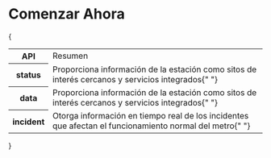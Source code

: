 
# Comenzar Ahora

{

<table>
    <tbody>
        <tr>
            <th>API</th>
            <td>Resumen</td>
        </tr>
        <tr>
            <th>
                <Link className="contrast" href="/docs/api/status">
                    status
                </Link>
            </th>
            <td>
                Proporciona información de la estación como sitos de interés
                cercanos y servicios integrados{" "}
            </td>
        </tr>
        <tr>
            <th>
                <Link className="contrast" href="/docs/api/data">
                    data
                </Link>
            </th>
            <td>
                Proporciona información de la estación como sitos de interés
                cercanos y servicios integrados{" "}
            </td>
        </tr>
        <tr>
            <th>
                <Link className="contrast" href="/docs/api/incident">
                    incident
                </Link>
            </th>
            <td>
                Otorga información en tiempo real de los incidentes que afectan
                el funcionamiento normal del metro{" "}
            </td>
        </tr>
    </tbody>
</table>

}
